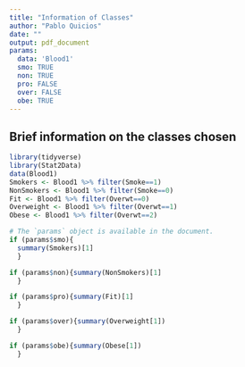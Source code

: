 ```yaml
---
title: "Information of Classes"
author: "Pablo Quicios"
date: ""
output: pdf_document
params: 
  data: 'Blood1' 
  smo: TRUE
  non: TRUE
  pro: FALSE
  over: FALSE
  obe: TRUE
---
```

## Brief information on the classes chosen 

```r
library(tidyverse)
library(Stat2Data)
data(Blood1)
Smokers <- Blood1 %>% filter(Smoke==1)
NonSmokers <- Blood1 %>% filter(Smoke==0)
Fit <- Blood1 %>% filter(Overwt==0)
Overweight <- Blood1 %>% filter(Overwt==1)
Obese <- Blood1 %>% filter(Overwt==2)
```

```r
# The `params` object is available in the document.
if (params$smo){
  summary(Smokers)[1]
  }
```
<p></p>
```r
if (params$non){summary(NonSmokers)[1]
  }
```
<p></p>
```r
if (params$pro){summary(Fit)[1]
  }
```
<p></p>
```r
if (params$over){summary(Overweight[1])
  }
```
<p></p>
```r
if (params$obe){summary(Obese[1])
  }
```

